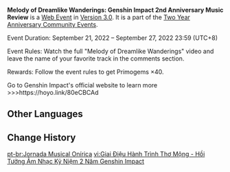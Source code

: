 {{Event
|name              = Melody of Dreamlike Wanderings
|image             = Melody of Dreamlike Wanderings.png
|type              = Web
|group             = Submission
|time_known        = yes
|time_start        = 2022-09-21 12:00:00
|time_start_offset = GMT+8
|time_end          = 2022-09-27 23:59:59
|time_end_offset   = GMT+8
|link              = https://www.hoyolab.com/article/9078416
}}
{{Description|Twinkling stars light up the sky<br>Every encounter in the journey<br>will be engraved carefully<br>in the traveler's songs}}
'''Melody of Dreamlike Wanderings: Genshin Impact 2nd Anniversary Music Review''' is a [[Web Event]] in [[Version 3.0]]. It is a part of the [[Two Year Anniversary Community Event]]s.

Event Duration: September 21, 2022 – September 27, 2022 23:59 (UTC+8)

Event Rules: Watch the full "Melody of Dreamlike Wanderings" video and leave the name of your favorite track in the comments section.

Rewards: Follow the event rules to get Primogems ×40.

Go to Genshin Impact's official website to learn more >>>https://hoyo.link/80eCBCAd

==Other Languages==
{{Other Languages
|en      = Melody of Dreamlike Wanderings
|zhs     = 游音旅梦
|zhs_rm  = Yóu Yīn Lǚ Mèng
|zht     = 遊音旅夢
|zht_rm  = Yóu Yīn Lǚ Mèng
|zh_tl   = Wandering Through Sound, Traveling Through Dreams
|ja      = 遊音と旅の夢
|ja_rm   = Yuuon to Tabi no Yume{{Assumed}}
|ja_tl   = Playsounds and Dream of Journey
|ko      = 음악과 꿈의 여정
|ko_rm   = Eumak-gwa Kkum-ui Yeojeong
|ko_tl   = Journey of the Music and Dream
|es      = Viaje musical de ensueño
|es_tl   = Dreamlike Musical Trip
|fr      = Voyage musical onirique
|fr_tl   = Oneiric Musical Journey
|ru      = Мелодия странствий и мечтаний
|ru_tl   = Melody of Wandering and Dreaming
|th      = การเดินทางแห่งเสียงเพลงและความฝัน
|th_rm   = 
|th_tl   = 
|vi      = Giai Điệu Hành Trình Thơ Mộng
|vi_tl   = 
|de      = Im Traum erklingende Musik
|de_tl   = In Dream Sounding Music
|id      = Perjalanan Mimpi Melodi
|id_tl   = Journey of a Melody's Dream
|pt      = Jornada Musical Onírica
|pt_tl   = 
}}

==Change History==
{{Change History|3.0}}

[[pt-br:Jornada Musical Onírica]]
[[vi:Giai Điệu Hành Trình Thơ Mộng - Hồi Tưởng Âm Nhạc Kỷ Niệm 2 Năm Genshin Impact]]
